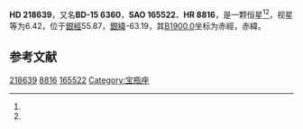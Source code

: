 {{Starbox begin
| name = HD 218639
}}
{{Starbox observe
| epoch = [[J2000.0|J2000.0]]
| constell = {{星座名待查}}<ref name=SIMBAD>{{cite web
 | url=http://simbad.u-strasbg.fr/simbad/sim-id?Ident=HR+8816
 | title =Pulsating variable Star
 | publisher=Centre de Données astronomiques de Strasbourg
 | work=SIMBAD
 | accessdate=2012-07-13}}</ref><ref name=DATA>{{cite web
 | url=http://vizier.u-strasbg.fr/viz-bin/VizieR-5?-out.add=.&-source=5050&-corr=PK=HR&-out.max=9999&HR=8816
 | title=VizieR Detailed Page
 | accessdate=2012-07-13
 | archive-date=2016-03-04
 | archive-url=https://web.archive.org/web/20160304235855/http://vizier.u-strasbg.fr/viz-bin/VizieR-5?-out.add=.&-source=5050&-corr=PK=HR&-out.max=9999&HR=8816
 | dead-url=no
 }}</ref>
| 星官 = 
| ra = {{RA|23|9|49.6}}<ref name=SIMBAD /><ref name=DATA />
| dec = {{DEC|-14|30|38}}<ref name=SIMBAD /><ref name=DATA />
| appmag_v = 6.42<ref name=SIMBAD /><ref name=DATA />
}}
{{Starbox character
| class = A0Vn<ref name=SIMBAD /><ref name=DATA />
| b-v = 0.01<ref name=SIMBAD /><ref name=DATA />
| u-b = 0.01<ref name=SIMBAD /><ref name=DATA />
| r-i = <ref name=SIMBAD /><ref name=DATA />
| variable = 
}}
{{Starbox astrometry
| radial_v = 0.01
| prop_mo_ra = 15
| parallax = 
| p_error = 
}}
{{Starbox catalog
| names =BD-15 6360，[[SAO星表|SAO]] 165522，[[HD星表|HD]] 218639，[[HR星表|HR]] 8816}}
{{Starbox reference |Simbad=HR+8816}}
{{Starbox end}}

'''HD 218639'''，又名'''BD-15 6360'''，'''SAO 165522'''、'''HR 8816'''，是一颗恒星<ref name=SIMBAD /><ref name=DATA />，视星等为6.42，位于[[銀道座標系|銀經]]55.87，[[銀道座標系|銀緯]]-63.19，其[[B1900.0|B1900.0]]坐标为赤經{{RA|23|4|33.9}}，赤緯{{DEC|-15|-63.19|9}}。

== 参考文献 ==
{{reflist}}

{{star-stub}}

[[Category:HD和HDE天體|218639]]
[[Category:HR天體|8816]]
[[Category:SAO天體|165522]]
[[Category:宝瓶座|Category:宝瓶座]]